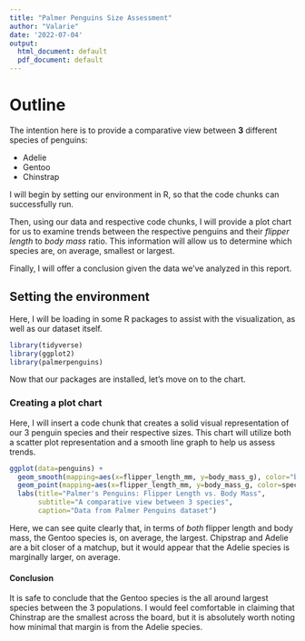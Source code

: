 ```yaml
---
title: "Palmer Penguins Size Assessment"
author: "Valarie"
date: '2022-07-04'
output:
  html_document: default
  pdf_document: default
---
```


# Outline

The intention here is to provide a comparative view between **3** different species of penguins:

* Adelie
* Gentoo
* Chinstrap

I will begin by setting our environment in R, so that the code chunks can successfully run. 

Then, using our data and respective code chunks, I will provide a plot chart for us to examine trends between the respective penguins and their _flipper length_ to _body mass_ ratio. This information will allow us to determine which species are, on average, smallest or largest.

Finally, I will offer a conclusion given the data we've analyzed in this report.

## Setting the environment

Here, I will be loading in some R packages to assist with the visualization, as well as our dataset itself.

```r
library(tidyverse)
library(ggplot2)
library(palmerpenguins)
```

Now that our packages are installed, let's move on to the chart.

### Creating a plot chart

Here, I will insert a code chunk that creates a solid visual representation of our 3 penguin species and their respective sizes. 
This chart will utilize both a scatter plot representation and a smooth line graph to help us assess trends.

```r
ggplot(data=penguins) +
  geom_smooth(mapping=aes(x=flipper_length_mm, y=body_mass_g), color="black") +
  geom_point(mapping=aes(x=flipper_length_mm, y=body_mass_g, color=species)) +
  labs(title="Palmer's Penguins: Flipper Length vs. Body Mass", 
       subtitle="A comparative view between 3 species",
       caption="Data from Palmer Penguins dataset")
```

Here, we can see quite clearly that, in terms of _both_ flipper length and body mass, the Gentoo species is, on average, the largest.
Chipstrap and Adelie are a bit closer of a matchup, but it would appear that the Adelie species is marginally larger, on average.

#### Conclusion

It is safe to conclude that the Gentoo species is the all around largest species between the 3 populations. I would feel comfortable in claiming that Chinstrap are the smallest across the board, but it is absolutely worth noting how minimal that margin is from the Adelie species.
